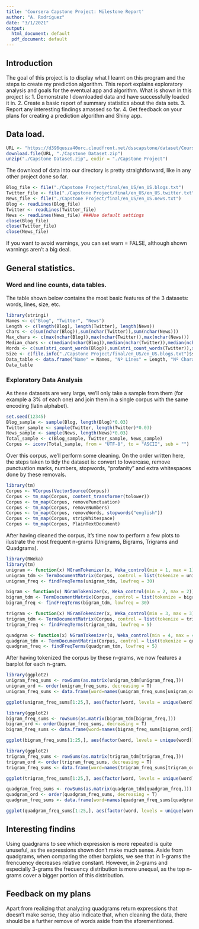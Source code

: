 ---
title: 'Coursera Capstone Project: Milestone Report'
author: "A. Rodríguez"
date: "3/1/2021"
output:
  html_document: default
  pdf_document: default
---

## Introduction

The goal of this project is to display what I learnt on this program and the steps to create my prediction algorithm. This report explains exploratory analysis and goals for the eventual app and algorithm. What is shown in this project is: 
1. Demonstrate I downloaded data and have successfully loaded it in.
2. Create a basic report of summary statistics about the data sets.
3. Report any interesting findings amassed so far.
4. Get feedback on your plans for creating a prediction algorithm and Shiny app. 

## Data load.

```{r download}
URL <- "https://d396qusza40orc.cloudfront.net/dsscapstone/dataset/Coursera-SwiftKey.zip"
download.file(URL, "./Capstone Dataset.zip")
unzip("./Capstone Dataset.zip", exdir = "./Capstone Project")
```

The download of data into our directory is pretty straightforward, like in any other project done so far.

```{r load}
Blog_file <- file("./Capstone Project/final/en_US/en_US.blogs.txt")
Twitter_file <- file("./Capstone Project/final/en_US/en_US.twitter.txt")
News_file <- file("./Capstone Project/final/en_US/en_US.news.txt")
Blog <- readLines(Blog_file)
Twitter <- readLines(Twitter_file)
News <- readLines(News_file) ###Use default settings
close(Blog_file)
close(Twitter_file)
close(News_file)
```

If you want to avoid warnings, you can set warn = FALSE, although shown warnings aren't a big deal.

## General statistics.

### Word and line counts, data tables.

The table shown below contains the most basic features of the 3 datasets: words, lines, size, etc.

```{r table}
library(stringi)
Names <- c("Blog", "Twitter", "News")
Length <- c(length(Blog), length(Twitter), length(News))
Chars <- c(sum(nchar(Blog)),sum(nchar(Twitter)),sum(nchar(News)))
Max_chars <- c(max(nchar(Blog)),max(nchar(Twitter)),max(nchar(News)))
Median_chars <- c(median(nchar(Blog)),median(nchar(Twitter)),median(nchar(News)))
Words <- c(sum(stri_count_words(Blog)),sum(stri_count_words(Twitter)),sum(stri_count_words(News)))
Size <- c(file.info("./Capstone Project/final/en_US/en_US.blogs.txt")$size /1024^2, file.info("./Capstone Project/final/en_US/en_US.twitter.txt")$size /1024^2, file.info("./Capstone Project/final/en_US/en_US.news.txt")$size /1024^2) ###Divide by 1024^2 to get MB
Data_table <- data.frame("Name" = Names, "Nº Lines" = Length, "Nº Characters" = Chars, "Max char in a line" = Max_chars, "Median chars per line" = Median_chars, "Nº words" = Words, "Size in MB" = Size)
Data_table
```

### Exploratory Data Analysis

As these datasets are very large, we'll only take a sample from them (for example a 3% of each one) and join them in a single corpus with the same encoding (latin alphabet).

```{r sample}
set.seed(12345)
Blog_sample <- sample(Blog, length(Blog)*0.03)
Twitter_sample <- sample(Twitter, length(Twitter)*0.03)
News_sample <- sample(News, length(News)*0.03)
Total_sample <- c(Blog_sample, Twitter_sample, News_sample)
Corpus <- iconv(Total_sample, from = "UTF-8", to = "ASCII", sub = "")
```

Over this corpus, we'll perform some cleaning. On the order written here, the steps taken to tidy the dataset is: convert to lowercase, remove punctuation marks, numbers, stopwords, "profanity" and extra whitespaces done by these removals.

```{r clean}
library(tm)
Corpus <- VCorpus(VectorSource(Corpus))
Corpus <- tm_map(Corpus, content_transformer(tolower))
Corpus <- tm_map(Corpus, removePunctuation)
Corpus <- tm_map(Corpus, removeNumbers)
Corpus <- tm_map(Corpus, removeWords, stopwords("english"))
Corpus <- tm_map(Corpus, stripWhitespace)
Corpus <- tm_map(Corpus, PlainTextDocument)
```

After having cleaned the corpus, it's time now to perform a few plots to ilustrate the most frequent n-grams (Unigrams, Bigrams, Trigrams and Quadgrams).

```{r tokenize}
library(RWeka)
library(tm)
unigram <- function(x) NGramTokenizer(x, Weka_control(min = 1, max = 1))
unigram_tdm <- TermDocumentMatrix(Corpus, control = list(tokenize = unigram))
unigram_freq <- findFreqTerms(unigram_tdm, lowfreq = 30)

bigram <- function(x) NGramTokenizer(x, Weka_control(min = 2, max = 2))
bigram_tdm <- TermDocumentMatrix(Corpus, control = list(tokenize = bigram))
bigram_freq <- findFreqTerms(bigram_tdm, lowfreq = 30)

trigram <- function(x) NGramTokenizer(x, Weka_control(min = 3, max = 3))
trigram_tdm <- TermDocumentMatrix(Corpus, control = list(tokenize = trigram))
trigram_freq <- findFreqTerms(trigram_tdm, lowfreq = 5)

quadgram <- function(x) NGramTokenizer(x, Weka_control(min = 4, max = 4))
quadgram_tdm <- TermDocumentMatrix(Corpus, control = list(tokenize = quadgram))
quadgram_freq <- findFreqTerms(quadgram_tdm, lowfreq = 5)
```

After having tokenized the corpus by these n-grams, we now features a barplot for each n-gram.

```{r 1gram}
library(ggplot2)
unigram_freq_sums <- rowSums(as.matrix(unigram_tdm[unigram_freq,]))
unigram_ord <- order(unigram_freq_sums, decreasing = T)
unigram_freq_sums <- data.frame(word=names(unigram_freq_sums[unigram_ord]), frequency=unigram_freq_sums[unigram_ord])

ggplot(unigram_freq_sums[1:25,], aes(factor(word, levels = unique(word)), frequency)) + geom_bar(stat = "identity") + theme(axis.text.x = element_text(angle = 90)) + xlab("Unigram") + ylab("Frequency")
```

```{r 2gram}
library(ggplot2)
bigram_freq_sums <- rowSums(as.matrix(bigram_tdm[bigram_freq,]))
bigram_ord <- order(bigram_freq_sums, decreasing = T)
bigram_freq_sums <- data.frame(word=names(bigram_freq_sums[bigram_ord]), frequency=bigram_freq_sums[bigram_ord])

ggplot(bigram_freq_sums[1:25,], aes(factor(word, levels = unique(word)), frequency)) + geom_bar(stat = "identity") + theme(axis.text.x = element_text(angle = 90)) + xlab("Bigram") + ylab("Frequency")
```

```{r 3gram}
library(ggplot2)
trigram_freq_sums <- rowSums(as.matrix(trigram_tdm[trigram_freq,]))
trigram_ord <- order(trigram_freq_sums, decreasing = T)
trigram_freq_sums <- data.frame(word=names(trigram_freq_sums[trigram_ord]), frequency=trigram_freq_sums[trigram_ord])

ggplot(trigram_freq_sums[1:25,], aes(factor(word, levels = unique(word)), frequency)) + geom_bar(stat = "identity") + theme(axis.text.x = element_text(angle = 90)) + xlab("Trigram") + ylab("Frequency")
```

```{r 4gram}
quadgram_freq_sums <- rowSums(as.matrix(quadgram_tdm[quadgram_freq,]))
quadgram_ord <- order(quadgram_freq_sums, decreasing = T)
quadgram_freq_sums <- data.frame(word=names(quadgram_freq_sums[quadgram_ord]), frequency=quadgram_freq_sums[quadgram_ord])

ggplot(quadgram_freq_sums[1:25,], aes(factor(word, levels = unique(word)), frequency)) + geom_bar(stat = "identity") + theme(axis.text.x = element_text(angle = 90)) + xlab("Quadgram") + ylab("Frequency")
```

## Interesting findins

Using quadgrams to see which expression is more repeated is quite unuseful, as the expressions shown don't make much sense. Aside from quadgrams, when comparing the other barplots, we see that in 1-grams the frencuency decreases relative constant. However, in 2-grams and especially 3-grams the frecuency distribution is more unequal, as the top n-grams cover a bigger portion of this distribution.

## Feedback on my plans

Apart from realizing that analyzing quadgrams return expressions that doesn't make sense, they also indicate that, when cleaning the data, there should be a further remove of words aside from the aforementioned.
